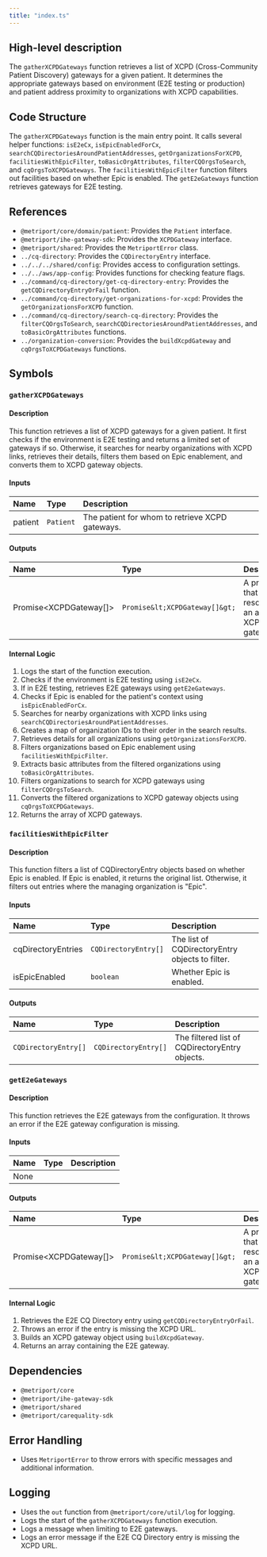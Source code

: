 ```yaml
---
title: "index.ts"
---
```


## High-level description
The `gatherXCPDGateways` function retrieves a list of XCPD (Cross-Community Patient Discovery) gateways for a given patient. It determines the appropriate gateways based on environment (E2E testing or production) and patient address proximity to organizations with XCPD capabilities.

## Code Structure
The `gatherXCPDGateways` function is the main entry point. It calls several helper functions: `isE2eCx`, `isEpicEnabledForCx`, `searchCQDirectoriesAroundPatientAddresses`, `getOrganizationsForXCPD`, `facilitiesWithEpicFilter`, `toBasicOrgAttributes`, `filterCQOrgsToSearch`, and `cqOrgsToXCPDGateways`. The `facilitiesWithEpicFilter` function filters out facilities based on whether Epic is enabled. The `getE2eGateways` function retrieves gateways for E2E testing.

## References
- `@metriport/core/domain/patient`: Provides the `Patient` interface.
- `@metriport/ihe-gateway-sdk`: Provides the `XCPDGateway` interface.
- `@metriport/shared`: Provides the `MetriportError` class.
- `../cq-directory`: Provides the `CQDirectoryEntry` interface.
- `../../../shared/config`: Provides access to configuration settings.
- `../../aws/app-config`: Provides functions for checking feature flags.
- `../command/cq-directory/get-cq-directory-entry`: Provides the `getCQDirectoryEntryOrFail` function.
- `../command/cq-directory/get-organizations-for-xcpd`: Provides the `getOrganizationsForXCPD` function.
- `../command/cq-directory/search-cq-directory`: Provides the `filterCQOrgsToSearch`, `searchCQDirectoriesAroundPatientAddresses`, and `toBasicOrgAttributes` functions.
- `../organization-conversion`: Provides the `buildXcpdGateway` and `cqOrgsToXCPDGateways` functions.

## Symbols

### `gatherXCPDGateways`
#### Description
This function retrieves a list of XCPD gateways for a given patient. It first checks if the environment is E2E testing and returns a limited set of gateways if so. Otherwise, it searches for nearby organizations with XCPD links, retrieves their details, filters them based on Epic enablement, and converts them to XCPD gateway objects.

#### Inputs
| Name | Type | Description |
|:-----|:-----|:------------|
| patient | `Patient` | The patient for whom to retrieve XCPD gateways. |

#### Outputs
| Name | Type | Description |
|:-----|:-----|:------------|
| Promise&lt;XCPDGateway[]&gt; | `Promise&lt;XCPDGateway[]&gt;` | A promise that resolves to an array of XCPD gateways. |

#### Internal Logic
1. Logs the start of the function execution.
2. Checks if the environment is E2E testing using `isE2eCx`.
3. If in E2E testing, retrieves E2E gateways using `getE2eGateways`.
4. Checks if Epic is enabled for the patient's context using `isEpicEnabledForCx`.
5. Searches for nearby organizations with XCPD links using `searchCQDirectoriesAroundPatientAddresses`.
6. Creates a map of organization IDs to their order in the search results.
7. Retrieves details for all organizations using `getOrganizationsForXCPD`.
8. Filters organizations based on Epic enablement using `facilitiesWithEpicFilter`.
9. Extracts basic attributes from the filtered organizations using `toBasicOrgAttributes`.
10. Filters organizations to search for XCPD gateways using `filterCQOrgsToSearch`.
11. Converts the filtered organizations to XCPD gateway objects using `cqOrgsToXCPDGateways`.
12. Returns the array of XCPD gateways.

### `facilitiesWithEpicFilter`
#### Description
This function filters a list of CQDirectoryEntry objects based on whether Epic is enabled. If Epic is enabled, it returns the original list. Otherwise, it filters out entries where the managing organization is "Epic".

#### Inputs
| Name | Type | Description |
|:-----|:-----|:------------|
| cqDirectoryEntries | `CQDirectoryEntry[]` | The list of CQDirectoryEntry objects to filter. |
| isEpicEnabled | `boolean` | Whether Epic is enabled. |

#### Outputs
| Name | Type | Description |
|:-----|:-----|:------------|
| `CQDirectoryEntry[]` | `CQDirectoryEntry[]` | The filtered list of CQDirectoryEntry objects. |

### `getE2eGateways`
#### Description
This function retrieves the E2E gateways from the configuration. It throws an error if the E2E gateway configuration is missing.

#### Inputs
| Name | Type | Description |
|:-----|:-----|:------------|
| None | | |

#### Outputs
| Name | Type | Description |
|:-----|:-----|:------------|
| Promise&lt;XCPDGateway[]&gt; | `Promise&lt;XCPDGateway[]&gt;` | A promise that resolves to an array of XCPD gateways. |

#### Internal Logic
1. Retrieves the E2E CQ Directory entry using `getCQDirectoryEntryOrFail`.
2. Throws an error if the entry is missing the XCPD URL.
3. Builds an XCPD gateway object using `buildXcpdGateway`.
4. Returns an array containing the E2E gateway.

## Dependencies
- `@metriport/core`
- `@metriport/ihe-gateway-sdk`
- `@metriport/shared`
- `@metriport/carequality-sdk`

## Error Handling
- Uses `MetriportError` to throw errors with specific messages and additional information.

## Logging
- Uses the `out` function from `@metriport/core/util/log` for logging.
- Logs the start of the `gatherXCPDGateways` function execution.
- Logs a message when limiting to E2E gateways.
- Logs an error message if the E2E CQ Directory entry is missing the XCPD URL.
